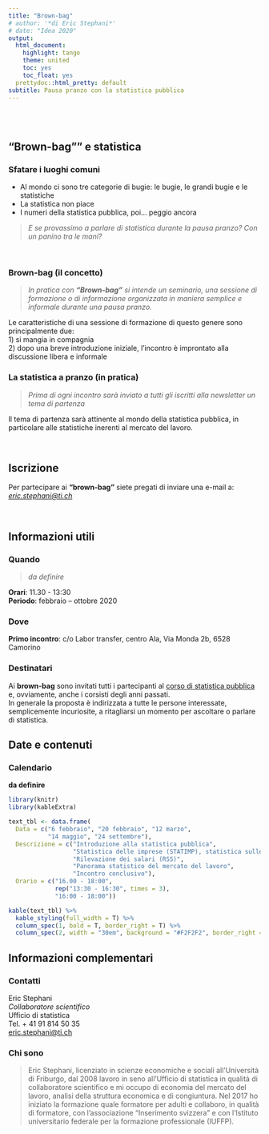---
title: "Brown-bag"
# author: '*di Eric Stephani*'
# date: "Idea 2020"
output:
  html_document:
    highlight: tango
    theme: united
    toc: yes
    toc_float: yes
  prettydoc::html_pretty: default
subtitle: Pausa pranzo con la statistica pubblica
---

<br>
<br>

## "Brown-bag"" e statistica {.tabset}

### Sfatare i luoghi comuni
- Al mondo ci sono tre categorie di bugie: le bugie, le grandi bugie e le statistiche  
- La statistica non piace  
- I numeri della statistica pubblica, poi... peggio ancora

> *E se provassimo a parlare di statistica durante la pausa pranzo? Con un panino tra le mani?*  

<br>

### Brown-bag (il concetto)
> *In pratica con **"Brown-bag"** si intende un seminario, una sessione di formazione o di informazione organizzata in maniera semplice e informale durante una pausa pranzo.*

Le caratteristiche di una sessione di formazione di questo genere sono principalmente due:  
1) si mangia in compagnia  
2) dopo una breve introduzione iniziale, l'incontro è improntato alla discussione libera e informale

### La statistica a pranzo (in pratica)
> *Prima di ogni incontro sarà inviato a tutti gli iscritti alla newsletter un tema di partenza*

Il tema di partenza sarà attinente al mondo della statistica pubblica, in particolare alle statistiche inerenti al mercato del lavoro.

<br>

## Iscrizione {.tabset}
Per partecipare ai **"brown-bag"** siete pregati di inviare una e-mail a:  
[*eric.stephani@ti.ch*](eric.stephani@ti.ch)  

<br>

## Informazioni utili {.tabset}

### Quando

> *da definire*

**Orari**: 11.30 -  13:30   
**Periodo**: febbraio – ottobre 2020

### Dove
**Primo incontro**: c/o Labor transfer, centro Ala, Via Monda 2b, 6528 Camorino

### Destinatari
Ai **brown-bag** sono invitati tutti i partecipanti al [corso di statistica pubblica](https://ericsteph.github.io/corso2020) e, ovviamente, anche i corsisti degli anni passati.  
In generale la proposta è indirizzata a tutte le persone interessate, semplicemente incuriosite, a ritagliarsi un momento per ascoltare o parlare di statistica.


## Date e contenuti {.tabset}

### Calendario
**da definire**
```{r echo=FALSE, eval=FALSE}
library(knitr)
library(kableExtra)

text_tbl <- data.frame(
  Data = c("6 febbraio", "20 febbraio", "12 marzo",
           "14 maggio", "24 settembre"),
  Descrizione = c("Introduzione alla statistica pubblica",
                  "Statistica delle imprese (STATIMP), statistica sulle persone occupate (SPO) e statistica dei frontalieri (STAF)",
                  "Rilevazione dei salari (RSS)",
                  "Panorama statistico del mercato del lavoro",
                  "Incontro conclusivo"),
  Orario = c("16.00 - 18:00",
             rep("13:30 - 16:30", times = 3),
             "16:00 - 18:00"))

kable(text_tbl) %>%
  kable_styling(full_width = T) %>%
  column_spec(1, bold = T, border_right = T) %>%
  column_spec(2, width = "30em", background = "#F2F2F2", border_right = T)
```

<!-- ### Giovedì 6 febbraio -->
<!-- #### Introduzione alla statistica pubblica -->
<!-- -	Ruolo dell’Ufficio di statistica   -->
<!-- -	Usi dei prodotti di statistica pubblica   -->
<!-- -	Futuro della statistica pubblica -->

<!-- ### Giovedì 20 febbraio -->
<!-- #### Statistica delle imprese (STATIMP), statistica sulle persone occupate (SPO) e statistica dei frontalieri (STAF) -->
<!-- -	Informazioni di base sulle statistiche   -->
<!-- -	Potenzialità conosciute: numero di posti di lavoro per settore economico, persone occupate e frontalieri per categoria socio-demografica   -->
<!-- -	Potenzialità meno conosciute: carenza di lavoro, come leggere i dati in maniera integrata   -->
<!-- -	Lettura degli ultimi dati a disposizione -->

<!-- ### Giovedì 12 marzo -->
<!-- #### Rilevazione dei salari (RSS) -->
<!-- -	Informazioni di base sulla statistica   -->
<!-- -	Potenzialità conosciute: salario mediano, confronto tra Ticino e Svizzera e lettura per categoria socio-demografica   -->
<!-- -	Potenzialità meno conosciute: analisi per percentili, analisi per sottogruppi di popolazione, confronti a parità di caratteristiche   -->
<!-- -	Lettura degli ultimi dati a disposizione -->

<!-- ### Giovedì 14 maggio -->
<!-- #### Presentazione del prodotto: “Panorama statistico del mercato del lavoro” -->
<!-- -	Informazioni di base sul prodotto   -->
<!-- -	Senso del prodotto sintetico e possibili utilizzi   -->
<!-- -	Possibilità di approfondimento e di “individualizzazione” del prodotto -->

<!-- ### Giovedì 24 settembre -->
<!-- #### Incontro conclusivo -->


## Informazioni complementari {.tabset}

### Contatti
Eric Stephani  
*Collaboratore scientifico*  
Ufficio di statistica  
Tel. + 41 91 814 50 35  
[eric.stephani@ti.ch](eric.stephani@ti.ch)

### Chi sono
> Eric Stephani, licenziato in scienze economiche e sociali all’Università di Friburgo, dal 2008 lavoro in seno all’Ufficio di statistica in qualità di collaboratore scientifico e mi occupo di economia del mercato del lavoro, analisi della struttura economica e di congiuntura. Nel 2017 ho iniziato la formazione quale formatore per adulti e collaboro, in qualità di formatore, con l’associazione “Inserimento svizzera” e con l’Istituto universitario federale per la formazione professionale (IUFFP). 


